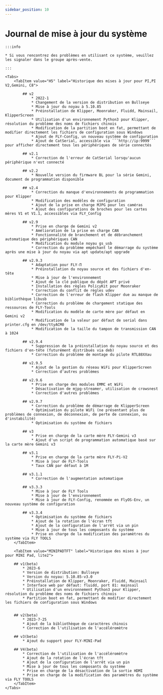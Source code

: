 ```yaml
---
sidebar_position: 10
---
```


# Journal de mise à jour du système

    :::info

    * Si vous rencontrez des problèmes en utilisant ce système, veuillez les signaler dans le groupe après-vente.
    
    :::

    <Tabs>
        <TabItem value="H5" label="Historique des mises à jour pour PI,PI V2,Gemini, C8">

            ## v2
                * 2022-1
                * Changement de la version de distribution en Bullseye
                * Mise à jour du noyau à 5.10.85
                * Préinstallation de Klipper, Moonraker, Fluidd, Mainsail, KlipperScreen
                * Utilisation d'un environnement Python3 pour Klipper, résolution du problème des noms de fichiers chinois
                * Modification de la partition boot en fat, permettant de modifier directement les fichiers de configuration sous Windows
                * Ajout de FLY-Config, un nouveau système de configuration
                * Ajout de CatSerial, accessible via ```http://ip:9999``` pour afficher directement tous les périphériques de série connectés

            ## v2.1
                * Correction de l'erreur de CatSerial lorsqu'aucun périphérique n'est connecté

            ## v2.2
                * Nouvelle version du firmware BL pour la série Gemini, document de programmation disponible

            ## v2.4
                * Correction du manque d'environnements de programmation pour Klipper
                * Modification des modèles de configuration
                * Ajout de la prise en charge MJPG pour les caméras
                * Ajout des configurations de broches pour les cartes mères V1 et V1.1, accessibles via FLY_Config

            ## v2.9
                * Prise en charge de Gemini v2
                * Amélioration de la prise en charge CAN
                * Fonctionnalité de branchement et de débranchement automatique des périphériques CAN
                * Modification du module noyau gs_usb
                * Correction du problème empêchant le démarrage du système après une mise à jour du noyau via apt update/apt upgrade

            ## v2.9.3
                * Adaptation pour FLY-Π
                * Préinstallation du noyau source et des fichiers d'en-tête
                * Mise à jour de l'environnement
                * Ajout de la clé publique du dépôt APT privé
                * Installation des règles PolicyKit pour Moonraker
                * Correction du conflit de règles udev
                * Correction de l'erreur de flash Klipper due au manque de bibliothèque libusb
                * Correction du problème de chargement statique des ressources de FLY-Tools
                * Modification du modèle de carte mère par défaut en Gemini v2
                * Modification de la valeur par défaut de serial dans printer.cfg en /dev/ttyACM0
                * Modification de la taille du tampon de transmission CAN à 1024

            ## v2.9.4
                * Suppression de la préinstallation du noyau source et des fichiers d'en-tête (futurément distribués via deb)
                * Correction du problème de montage du pilote RTL88XXau

            ## v2.9.5
                * Ajout de la gestion du réseau WiFi pour KlipperScreen
                * Correction d'autres problèmes

            ## v2.9.6
                * Prise en charge des modules EMMC et WiFi
                * Désactivation de mjpg-streamer, utilisation de crowsnest
                * Correction d'autres problèmes

            ## v2.9.7
                * Correction du problème de démarrage de KlipperScreen
                * Optimisation du pilote WiFi (ne présentant plus de problèmes de connexion, de déconnexion, de perte de connexion, ou d'instabilité)
                * Optimisation du système de fichiers

            ## v3
                * Prise en charge de la carte mère FLY-Gemini v3
                * Ajout d'un script de programmation automatique basé sur la carte mère Gemini v3

            ## v3.1
                * Prise en charge de la carte mère FLY-Pi-V2
                * Mise à jour de FLY-Tools
                * Taux CAN par défaut à 1M

            ## v3.1.1
                * Correction de l'augmentation automatique

            ## v3.3.3
                * Mise à jour de FLY Tools
                * Mise à jour de l'environnement
                * Mise à jour de FLY-Config, renommée en FlyOS-Env, un nouveau système de configuration

            ## v3.3.4
                * Optimisation du système de fichiers
                * Ajout de la rotation de l'écran tft
                * Ajout de la configuration de l'arrêt via un pin
                * Mise à jour de tous les composants du système
                * Prise en charge de la modification des paramètres du système via FLY TOOLS
        </TabItem>

        <TabItem value="MINIPADTFT" label="Historique des mises à jour pour MINI Pad, lite2">

        ## v1(beta)
            * 2023-6
            * Version de distribution: Bullseye
            * Version du noyau: 5.10.85-v3.0
            * Préinstallation de Klipper, Moonraker, Fluidd, Mainsail
            * Interface web par défaut: fluidd, port 81: mainsail
            * Utilisation d'un environnement Python3 pour Klipper, résolution du problème des noms de fichiers chinois
            * Partition boot en fat, permettant de modifier directement les fichiers de configuration sous Windows


        ## v2(beta)
            * 2023-7-25
            * Ajout de la bibliothèque de caractères chinois
            * Correction de l'utilisation de l'accéléromètre

        ## v3(beta)
            * Ajout du support pour FLY-MINI-Pad

        ## V4(beta)
            * Correction de l'utilisation de l'accéléromètre
            * Ajout de la rotation de l'écran tft
            * Ajout de la configuration de l'arrêt via un pin
            * Mise à jour de tous les composants du système
            * Prise en charge de la désactivation de la sortie HDMI
            * Prise en charge de la modification des paramètres du système via FLY TOOLS
        </TabItem>
    </Tabs>
